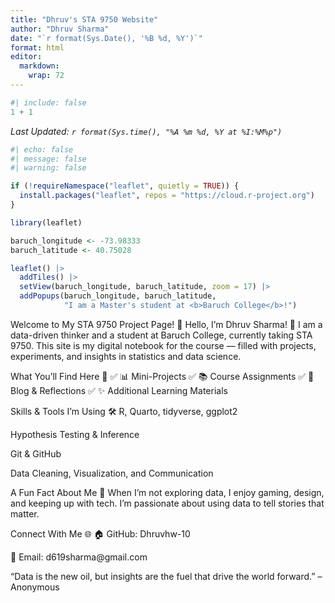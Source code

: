 ```yaml
---
title: "Dhruv's STA 9750 Website"
author: "Dhruv Sharma"
date: "`r format(Sys.Date(), '%B %d, %Y')`"
format: html
editor: 
  markdown: 
    wrap: 72
---
```


```r
#| include: false
1 + 1
```

*Last Updated: `r format(Sys.time(), "%A %m %d, %Y at %I:%M%p")`*

```r
#| echo: false
#| message: false
#| warning: false

if (!requireNamespace("leaflet", quietly = TRUE)) {
  install.packages("leaflet", repos = "https://cloud.r-project.org")
}

library(leaflet)

baruch_longitude <- -73.98333
baruch_latitude <- 40.75028

leaflet() |>
  addTiles() |>
  setView(baruch_longitude, baruch_latitude, zoom = 17) |>
  addPopups(baruch_longitude, baruch_latitude, 
            "I am a Master's student at <b>Baruch College</b>!")
```

Welcome to My STA 9750 Project Page! 🚀 Hello, I'm Dhruv Sharma! 👋 I am
a data-driven thinker and a student at Baruch College, currently taking
STA 9750. This site is my digital notebook for the course — filled with
projects, experiments, and insights in statistics and data science.

What You’ll Find Here 📂 ✅ 📊 Mini-Projects ✅ 📚 Course Assignments ✅
📝 Blog & Reflections ✅ ✨ Additional Learning Materials

Skills & Tools I’m Using 🛠️ R, Quarto, tidyverse, ggplot2

Hypothesis Testing & Inference

Git & GitHub

Data Cleaning, Visualization, and Communication

A Fun Fact About Me 🎉 When I’m not exploring data, I enjoy gaming,
design, and keeping up with tech. I’m passionate about using data to
tell stories that matter.

Connect With Me 🌐 🏠 GitHub: Dhruvhw-10

📧 Email: d619sharma\@gmail.com

"Data is the new oil, but insights are the fuel that drive the world
forward." – Anonymous
